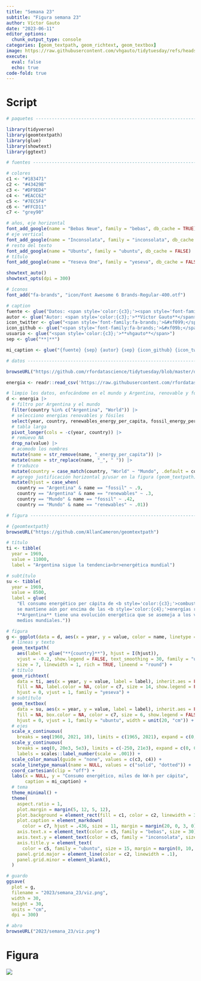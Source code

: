 ```yaml
---
title: "Semana 23"
subtitle: "Figura semana 23"
author: Víctor Gauto
date: "2023-06-11"
editor_options:
  chunk_output_type: console
categories: [geom_textpath, geom_richtext, geom_textbox]
image: https://raw.githubusercontent.com/vhgauto/tidytuesday/refs/heads/main/2023/semana_23/viz.png
execute:
  eval: false
  echo: true
code-fold: true
---
```



# Script

```r

# paquetes ----------------------------------------------------------------

library(tidyverse)
library(geomtextpath)
library(glue)
library(showtext)
library(ggtext)

# fuentes -----------------------------------------------------------------

# colores
c1 <- "#183471"
c2 <- "#43429B"
c3 <- "#DF9ED4"
c4 <- "#EACC62"
c5 <- "#7EC5F4"
c6 <- "#FFCD11"
c7 <- "grey90"

# años, eje horizontal
font_add_google(name = "Bebas Neue", family = "bebas", db_cache = TRUE)
# eje vertical
font_add_google(name = "Inconsolata", family = "inconsolata", db_cache = FALSE)
# resto del texto
font_add_google(name = "Ubuntu", family = "ubuntu", db_cache = FALSE)
# título
font_add_google(name = "Yeseva One", family = "yeseva", db_cache = FALSE)

showtext_auto()
showtext_opts(dpi = 300)

# íconos
font_add("fa-brands", "icon/Font Awesome 6 Brands-Regular-400.otf")

# caption
fuente <- glue("Datos: <span style='color:{c3};'><span style='font-family:mono;'>{{<b>tidytuesdayR</b>}}</span> semana 23</span>")
autor <- glue("Autor: <span style='color:{c3};'>**Víctor Gauto**</span>")
icon_twitter <- glue("<span style='font-family:fa-brands;'>&#xf099;</span>")
icon_github <- glue("<span style='font-family:fa-brands;'>&#xf09b;</span>")
usuario <- glue("<span style='color:{c3};'>**vhgauto**</span>")
sep <- glue("**|**")

mi_caption <- glue("{fuente} {sep} {autor} {sep} {icon_github} {icon_twitter} {usuario}")

# datos -------------------------------------------------------------------

browseURL("https://github.com/rfordatascience/tidytuesday/blob/master/data/2023/2023-06-06/readme.md")

energia <- readr::read_csv('https://raw.githubusercontent.com/rfordatascience/tidytuesday/master/data/2023/2023-06-06/owid-energy.csv')

# limpio los datos, enfocándome en el mundo y Argentina, renovable y fósiles
d <- energia |> 
  # filtro por Argentina y el mundo
  filter(country %in% c("Argentina", "World")) |> 
  # selecciono energías renovables y fósiles
  select(year, country, renewables_energy_per_capita, fossil_energy_per_capita) |> 
  # tabla larga
  pivot_longer(cols = -c(year, country)) |> 
  # remuevo NA
  drop_na(value) |> 
  # acomodo los nombres
  mutate(name = str_remove(name, "_energy_per_capita")) |>
  mutate(name = str_replace(name, "_", " ")) |>
  # traduzco
  mutate(country = case_match(country, "World" ~ "Mundo", .default = country)) |> 
  # agrego justificación horizontal p/usar en la figura (geom_textpath)
  mutate(hjust = case_when(
    country == "Argentina" & name == "fossil" ~ .9,
    country == "Argentina" & name == "renewables" ~ .3,
    country == "Mundo" & name == "fossil" ~ .42,
    country == "Mundo" & name == "renewables" ~ .01))

# figura ------------------------------------------------------------------

# {geomtextpath} 
browseURL("https://github.com/AllanCameron/geomtextpath")

# título
ti <- tibble(
  year = 1969,
  value = 11000,
  label = "Argentina sigue la tendencia<br>energética mundial")

# subtítulo
su <- tibble(
  year = 1969,
  value = 8500,
  label = glue(
    "El consumo energético per cápita de <b style='color:{c3};'>combustibles fósiles</b>
    se mantiene aún por encima de las <b style='color:{c4};'>energías renovables</b>. 
    **Argentina** tiene una evolución energética que se asemeja a los valores 
    medios mundiales."))

# figura
g <- ggplot(data = d, aes(x = year, y = value, color = name, linetype = country)) +
  # líneas y texto
  geom_textpath(
    aes(label = glue("**{country}**"), hjust = I(hjust)),
    vjust = -0.2, show.legend = FALSE, text_smoothing = 30, family = "ubuntu",
    size = 7, linewidth = 1, rich = TRUE, lineend = "round") +
  # título
  geom_richtext(
    data = ti, aes(x = year, y = value, label = label), inherit.aes = FALSE,
    fill = NA, label.color = NA, color = c7, size = 14, show.legend = FALSE,
    hjust = 0, vjust = 1, family = "yeseva") +
  # subtítulo
  geom_textbox(
    data = su, aes(x = year, y = value, label = label), inherit.aes = FALSE,
    fill = NA, box.color = NA, color = c7, size = 6, show.legend = FALSE,
    hjust = 0, vjust = 1, family = "ubuntu", width = unit(20, "cm")) +
  # ejes
  scale_x_continuous(
    breaks = seq(1960, 2021, 10), limits = c(1965, 2021), expand = c(0, 1)) +
  scale_y_continuous(
    breaks = seq(0, 20e3, 5e3), limits = c(-250, 21e3), expand = c(0, 0),
    labels = scales::label_number(scale = .001)) +
  scale_color_manual(guide = "none", values = c(c3, c4)) +
  scale_linetype_manual(name = NULL, values = c("solid", "dotted")) +
  coord_cartesian(clip = "off") +
  labs(x = NULL, y = "Consumo energético, miles de kW-h per cápita",
       caption = mi_caption) +
  # tema
  theme_minimal() +
  theme(
    aspect.ratio = 1,
    plot.margin = margin(5, 12, 5, 12),
    plot.background = element_rect(fill = c1, color = c2, linewidth = 3),
    plot.caption = element_markdown(
      color = c7, hjust = .436, size = 11, margin = margin(20, 0, 3, 0)),
    axis.text.x = element_text(color = c5, family = "bebas", size = 30),
    axis.text.y = element_text(color = c5, family = "inconsolata", size = 20),
    axis.title.y = element_text(
      color = c5, family = "ubuntu", size = 15, margin = margin(0, 10, 0, 0)),
    panel.grid.major = element_line(color = c2, linewidth = .1),
    panel.grid.minor = element_blank(),
  )

# guardo
ggsave(
  plot = g,
  filename = "2023/semana_23/viz.png",
  width = 30,
  height = 30,
  units = "cm",
  dpi = 300)

# abro
browseURL("2023/semana_23/viz.png")
```

# Figura

![](https://raw.githubusercontent.com/vhgauto/tidytuesday/refs/heads/main/2023/semana_23/viz.png)


